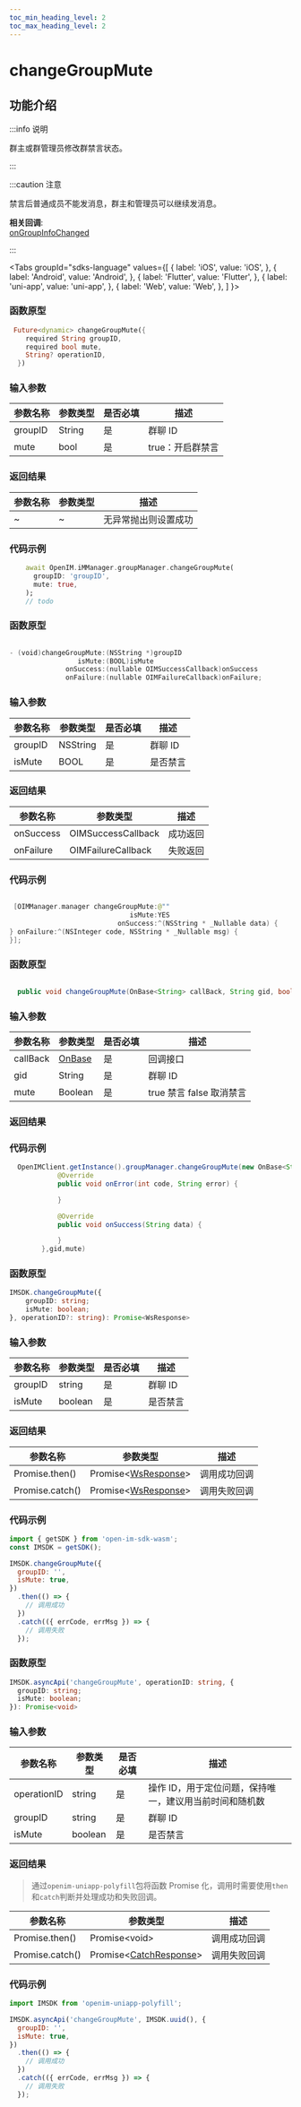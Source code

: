 ```yaml
---
toc_min_heading_level: 2
toc_max_heading_level: 2
---
```


# changeGroupMute

## 功能介绍

:::info 说明

群主或群管理员修改群禁言状态。

:::

:::caution 注意


禁言后普通成员不能发消息，群主和管理员可以继续发消息。

**相关回调**:    
[onGroupInfoChanged](../../callback/onGroupInfoChanged)  

:::

<Tabs
groupId="sdks-language"
values={[
{ label: 'iOS', value: 'iOS', },
{ label: 'Android', value: 'Android', },
{ label: 'Flutter', value: 'Flutter', },
{ label: 'uni-app', value: 'uni-app', },
{ label: 'Web', value: 'Web', },
]
}>

<TabItem value="Flutter">

### 函数原型

```dart showLineNumbers
 Future<dynamic> changeGroupMute({
    required String groupID,
    required bool mute,
    String? operationID,
  })
```

### 输入参数

| 参数名称 | 参数类型 | 是否必填 | 描述             |
| -------- | -------- | -------- | ---------------- |
| groupID  | String   | 是       | 群聊 ID            |
| mute     | bool     | 是       | true：开启群禁言 |

### 返回结果

| 参数名称 | 参数类型 | 描述                 |
| -------- | -------- | -------------------- |
| ~        | ~        | 无异常抛出则设置成功 |

### 代码示例

```dart showLineNumbers
    await OpenIM.iMManager.groupManager.changeGroupMute(
      groupID: 'groupID',
      mute: true,
    );
    // todo
```

</TabItem>

<TabItem value="iOS">

### 函数原型

```swift showLineNumbers

- (void)changeGroupMute:(NSString *)groupID
                 isMute:(BOOL)isMute
              onSuccess:(nullable OIMSuccessCallback)onSuccess
              onFailure:(nullable OIMFailureCallback)onFailure;

```

### 输入参数

| 参数名称 | 参数类型 | 是否必填 | 描述  |
| -------- | -------- | -------- | ----- |
| groupID  | NSString | 是       | 群聊 ID |
| isMute   | BOOL     | 是       | 是否禁言 |

### 返回结果

| 参数名称  | 参数类型                                               | 描述     |
| --------- | ------------------------------------------------------ | -------- |
| onSuccess | OIMSuccessCallback | 成功返回 |
| onFailure | OIMFailureCallback   | 失败返回 |

### 代码示例

```swift showLineNumbers

 [OIMManager.manager changeGroupMute:@""
                              isMute:YES
                           onSuccess:^(NSString * _Nullable data) {
} onFailure:^(NSInteger code, NSString * _Nullable msg) {
}];

```

</TabItem>

<TabItem value="Android">

### 函数原型

```java showLineNumbers

  public void changeGroupMute(OnBase<String> callBack, String gid, boolean mute)

```

### 输入参数

| 参数名称 | 参数类型                                | 是否必填 | 描述                     |
| -------- | --------------------------------------- | -------- | ------------------------ |
| callBack | [OnBase](docs/sdks/callback/onBase.mdx) | 是       | 回调接口                 |
| gid      | String                                  | 是       | 群聊 ID                    |
| mute     | Boolean                                 | 是       | true 禁言 false 取消禁言 |

### 返回结果

### 代码示例

```java showLineNumbers
  OpenIMClient.getInstance().groupManager.changeGroupMute(new OnBase<String>() {
            @Override
            public void onError(int code, String error) {

            }

            @Override
            public void onSuccess(String data) {

            }
        },gid,mute)

```

</TabItem>

<TabItem value="Web">

### 函数原型

```ts showLineNumbers
IMSDK.changeGroupMute({
    groupID: string;
    isMute: boolean;
}, operationID?: string): Promise<WsResponse>
```

### 输入参数

| 参数名称 | 参数类型 | 是否必填 | 描述     |
| -------- | -------- | -------- | -------- |
| groupID  | string   | 是       | 群聊 ID  |
| isMute   | boolean  | 是       | 是否禁言 |

### 返回结果

| 参数名称        | 参数类型                                             | 描述         |
| --------------- | ---------------------------------------------------- | ------------ |
| Promise.then()  | Promise<[WsResponse](docs/sdks/class/response.mdx)\> | 调用成功回调 |
| Promise.catch() | Promise<[WsResponse](docs/sdks/class/response.mdx)\> | 调用失败回调 |

### 代码示例

```js showLineNumbers
import { getSDK } from 'open-im-sdk-wasm';
const IMSDK = getSDK();

IMSDK.changeGroupMute({
  groupID: '',
  isMute: true,
})
  .then(() => {
    // 调用成功
  })
  .catch(({ errCode, errMsg }) => {
    // 调用失败
  });
```

</TabItem>

<TabItem value="uni-app">

### 函数原型

```ts showLineNumbers
IMSDK.asyncApi('changeGroupMute', operationID: string, {
  groupID: string;
  isMute: boolean;
}): Promise<void>
```

### 输入参数

| 参数名称    | 参数类型 | 是否必填 | 描述                                                    |
| ----------- | -------- | -------- | ------------------------------------------------------- |
| operationID | string   | 是       | 操作 ID，用于定位问题，保持唯一，建议用当前时间和随机数 |
| groupID     | string   | 是       | 群聊 ID                                                 |
| isMute      | boolean  | 是       | 是否禁言                                                |

### 返回结果

> 通过`openim-uniapp-polyfill`包将函数 Promise 化，调用时需要使用`then`和`catch`判断并处理成功和失败回调。

| 参数名称        | 参数类型                                                | 描述         |
| --------------- | ------------------------------------------------------- | ------------ |
| Promise.then()  | Promise<void\>                                          | 调用成功回调 |
| Promise.catch() | Promise<[CatchResponse](docs/sdks/class/response.mdx)\> | 调用失败回调 |

### 代码示例

```js showLineNumbers
import IMSDK from 'openim-uniapp-polyfill';

IMSDK.asyncApi('changeGroupMute', IMSDK.uuid(), {
  groupID: '',
  isMute: true,
})
  .then(() => {
    // 调用成功
  })
  .catch(({ errCode, errMsg }) => {
    // 调用失败
  });
```

</TabItem>

</Tabs>

